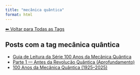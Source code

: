 ```yaml
---
title: "mecânica quântica"
format: html
---
```


[⬅ Voltar para Todas as Tags](../tags.qmd)

## Posts com a tag **mecânica quântica**

- [Guia de Leitura da Série 100 Anos da Mecânica Quântica](/posts/fisica/guia-100-anos-mecanica-quantica.html)
- [Parte 1 — Antes da Revolução Quântica (Aprofundamento)](/posts/fisica/parte-1-mecanica-quantica.html)
- [100 Anos da Mecânica Quântica (1925–2025)](/posts/fisica/100-anos-mecanica-quantica.html)
